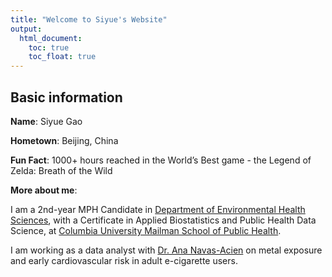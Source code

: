 ```yaml
---
title: "Welcome to Siyue's Website"
output: 
  html_document:
    toc: true
    toc_float: true
---
```


## Basic information

**Name**: Siyue Gao

**Hometown**: Beijing, China

**Fun Fact**: 1000+ hours reached in the World's Best game - the Legend of Zelda: Breath of the Wild

**More about me**:

I am a 2nd-year MPH Candidate in [Department of Environmental Health Sciences](https://www.publichealth.columbia.edu/academics/departments/environmental-health-sciences-ehs), with a Certificate in Applied Biostatistics and Public Health Data Science, at [Columbia University Mailman School of Public Health](https://www.publichealth.columbia.edu).

I am working as a data analyst with [Dr. Ana Navas-Acien](https://www.publichealth.columbia.edu/people/our-faculty/an2737) on metal exposure and early cardiovascular risk in adult e-cigarette users.
